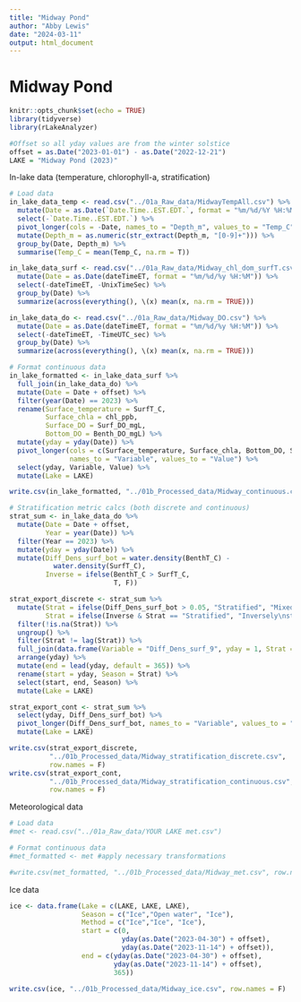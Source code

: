 ```yaml
---
title: "Midway Pond"
author: "Abby Lewis"
date: "2024-03-11"
output: html_document
---
```


# Midway Pond

```r
knitr::opts_chunk$set(echo = TRUE)
library(tidyverse)
library(rLakeAnalyzer)

#Offset so all yday values are from the winter solstice
offset = as.Date("2023-01-01") - as.Date("2022-12-21")
LAKE = "Midway Pond (2023)"
```

In-lake data (temperature, chlorophyll-a, stratification)

```r
# Load data
in_lake_data_temp <- read.csv("../01a_Raw_data/MidwayTempAll.csv") %>%
  mutate(Date = as.Date(`Date.Time..EST.EDT.`, format = "%m/%d/%Y %H:%M:%S")) %>%
  select(-`Date.Time..EST.EDT.`) %>%
  pivot_longer(cols = -Date, names_to = "Depth_m", values_to = "Temp_C") %>%
  mutate(Depth_m = as.numeric(str_extract(Depth_m, "[0-9]+"))) %>%
  group_by(Date, Depth_m) %>%
  summarise(Temp_C = mean(Temp_C, na.rm = T))

in_lake_data_surf <- read.csv("../01a_Raw_data/Midway_chl_dom_surfT.csv") %>%
  mutate(Date = as.Date(dateTimeET, format = "%m/%d/%y %H:%M")) %>%
  select(-dateTimeET, -UnixTimeSec) %>%
  group_by(Date) %>%
  summarize(across(everything(), \(x) mean(x, na.rm = TRUE)))

in_lake_data_do <- read.csv("../01a_Raw_data/Midway_DO.csv") %>%
  mutate(Date = as.Date(dateTimeET, format = "%m/%d/%y %H:%M")) %>%
  select(-dateTimeET, -TimeUTC_sec) %>%
  group_by(Date) %>%
  summarize(across(everything(), \(x) mean(x, na.rm = TRUE)))

# Format continuous data
in_lake_formatted <- in_lake_data_surf %>%
  full_join(in_lake_data_do) %>%
  mutate(Date = Date + offset) %>%
  filter(year(Date) == 2023) %>%
  rename(Surface_temperature = SurfT_C,
         Surface_chla = chl_ppb,
         Surface_DO = Surf_DO_mgL,
         Bottom_DO = Benth_DO_mgL) %>%
  mutate(yday = yday(Date)) %>%
  pivot_longer(cols = c(Surface_temperature, Surface_chla, Bottom_DO, Surface_DO), 
               names_to = "Variable", values_to = "Value") %>%
  select(yday, Variable, Value) %>%
  mutate(Lake = LAKE)

write.csv(in_lake_formatted, "../01b_Processed_data/Midway_continuous.csv", row.names = F)

# Stratification metric calcs (both discrete and continuous)
strat_sum <- in_lake_data_do %>%
  mutate(Date = Date + offset,
         Year = year(Date)) %>%
  filter(Year == 2023) %>%
  mutate(yday = yday(Date)) %>%
  mutate(Diff_Dens_surf_bot = water.density(BenthT_C) - 
           water.density(SurfT_C),
         Inverse = ifelse(BenthT_C > SurfT_C,
                          T, F))

strat_export_discrete <- strat_sum %>%
  mutate(Strat = ifelse(Diff_Dens_surf_bot > 0.05, "Stratified", "Mixed"),
         Strat = ifelse(Inverse & Strat == "Stratified", "Inversely\nstratified", Strat)) %>%
  filter(!is.na(Strat)) %>%
  ungroup() %>%
  filter(Strat != lag(Strat)) %>%
  full_join(data.frame(Variable = "Diff_Dens_surf_9", yday = 1, Strat = "Mixed")) %>%
  arrange(yday) %>%
  mutate(end = lead(yday, default = 365)) %>%
  rename(start = yday, Season = Strat) %>%
  select(start, end, Season) %>%
  mutate(Lake = LAKE)

strat_export_cont <- strat_sum %>%
  select(yday, Diff_Dens_surf_bot) %>%
  pivot_longer(Diff_Dens_surf_bot, names_to = "Variable", values_to = "Value") %>%
  mutate(Lake = LAKE)

write.csv(strat_export_discrete, 
          "../01b_Processed_data/Midway_stratification_discrete.csv", 
          row.names = F)
write.csv(strat_export_cont, 
          "../01b_Processed_data/Midway_stratification_continuous.csv", 
          row.names = F)
```

Meteorological data

```r
# Load data
#met <- read.csv("../01a_Raw_data/YOUR LAKE met.csv")

# Format continuous data
#met_formatted <- met #apply necessary transformations

#write.csv(met_formatted, "../01b_Processed_data/Midway_met.csv", row.names = F)
```

Ice data

```r
ice <- data.frame(Lake = c(LAKE, LAKE, LAKE),
                  Season = c("Ice","Open water", "Ice"),
                  Method = c("Ice","Ice", "Ice"),
                  start = c(0, 
                            yday(as.Date("2023-04-30") + offset), 
                            yday(as.Date("2023-11-14") + offset)),
                  end = c(yday(as.Date("2023-04-30") + offset),
                          yday(as.Date("2023-11-14") + offset), 
                          365))

write.csv(ice, "../01b_Processed_data/Midway_ice.csv", row.names = F)
```

